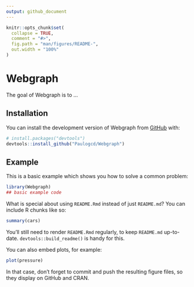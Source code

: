 ```yaml
---
output: github_document
---
```


<!-- README.md is generated from README.Rmd. Please edit that file -->

```r
knitr::opts_chunk$set(
  collapse = TRUE,
  comment = "#>",
  fig.path = "man/figures/README-",
  out.width = "100%"
)
```

# Webgraph

<!-- badges: start -->
<!-- badges: end -->

The goal of Webgraph is to ...

## Installation

You can install the development version of Webgraph from [GitHub](https://github.com/) with:

``` r
# install.packages("devtools")
devtools::install_github("Paulogcd/Webgraph")
```

## Example

This is a basic example which shows you how to solve a common problem:

```r
library(Webgraph)
## basic example code
```

What is special about using `README.Rmd` instead of just `README.md`? You can include R chunks like so:

```r
summary(cars)
```

You'll still need to render `README.Rmd` regularly, to keep `README.md` up-to-date. `devtools::build_readme()` is handy for this.

You can also embed plots, for example:

```r
plot(pressure)
```

In that case, don't forget to commit and push the resulting figure files, so they display on GitHub and CRAN.
